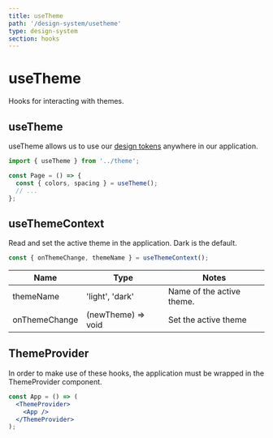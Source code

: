 ```yaml
---
title: useTheme
path: '/design-system/usetheme'
type: design-system
section: hooks
---
```


# useTheme

Hooks for interacting with themes.

## useTheme

useTheme allows us to use our [design tokens](tokens) anywhere in our application.

```jsx
import { useTheme } from '../theme';

const Page = () => {
  const { colors, spacing } = useTheme();
  // ...
};
```

## useThemeContext

Read and set the active theme in the application. Dark is the default.

```jsx
const { onThemeChange, themeName } = useThemeContext();
```

| Name          | Type               | Notes                     |
| ------------- | ------------------ | ------------------------- |
| themeName     | 'light', 'dark'    | Name of the active theme. |
| onThemeChange | (newTheme) => void | Set the active theme      |

## ThemeProvider

In order to make use of these hooks, the application must be wrapped in the ThemeProvider component.

```jsx
const App = () => (
  <ThemeProvider>
    <App />
  </ThemeProvider>
);
```
